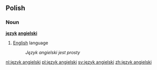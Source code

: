 ==Polish==
===Noun===
'''[[język]] [[angielski]]'''

# [[English]] language
#: ''Język angielski jest prosty''

[[nl:język angielski]]
[[pl:język angielski]]
[[sv:język angielski]]
[[zh:język angielski]]